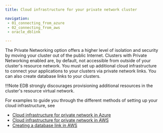 ```yaml
---
title: Cloud infrastructure for your private network cluster

navigation:
 - 01_connecting_from_azure
 - 02_connecting_from_aws
 - oracle_dblink

---
```


The Private Networking option offers a higher level of isolation and security by moving your cluster out of the public Internet. Clusters with Private Networking enabled are, by default, not accessible from outside of your cluster's resource network. You must set up additional cloud infrastructure to connect your applications to your clusters via private network links. You can also create database links to your clusters.

!!!Note
    EDB strongly discourages provisioning additional resources in the cluster's resource virtual network.

For examples to guide you through the different methods of setting up your cloud infrastructure, see 

 - [Cloud infrastructure for private network in Azure](01_connecting_from_azure)
 - [Cloud infrastructure for private network in AWS](02_connecting_from_aws)
 - [Creating a database link in AWS](oracle_dblink)